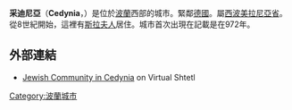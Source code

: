 {{Infobox settlement
| name = Cedynia
| imagesize = 250px
| image_shield = POL Cedynia COA 1.svg
| pushpin_map = Poland
| coordinates_region = PL
| subdivision_type = 國家
| subdivision_name = {{POL}}
| subdivision_type1 = [[波蘭行政區劃|省份]]
| subdivision_name1 = [[西波美拉尼亞省|西波美拉尼亞]]
| subdivision_type2 = [[Powiat|County]]
| subdivision_name2 = [[Gryfino_County|Gryfino]]
| subdivision_type3 = [[Gmina|Gmina]]
| subdivision_name3 = [[Gmina_Cedynia|Cedynia]]
| leader_title = Mayor
| leader_name = Adam Andrzej Zarzycki
| established_title = Established
| established_date = 9th century
| established_title3 = Town rights
| established_date3 = 1299
| area_total_km2 = 1.67
| population_as_of = 2006
| population_total = 1653
| population_density_km2 = auto
| timezone = [[Central_European_Time|CET]]
| utc_offset = +1
| timezone_DST = [[Central_European_Summer_Time|CEST]]
| utc_offset_DST = +2
| latd = 52 | latm = 53 | lats =  | latNS = N | longd = 14 | longm = 12 | longs =  | longEW = E
| postal_code_type = Postal code
| postal_code = 74-520
| area_code = +48 91
| blank_name = [[Polish_car_number_plates|Car plates]]
| blank_info = ZGR
| website = http://www.cedynia.pl }}
 
'''采迪尼亞'''（'''Cedynia'''，{{lang-de|Zehden}}）是位於[[波蘭|波蘭]]西部的城市。緊鄰[[德國|德國]]。屬[[西波美拉尼亞省|西波美拉尼亞省]]。從8世紀開始，這裡有[[斯拉夫人|斯拉夫人]]居住。城市首次出現在記載是在972年。

{{coord|52|52|N|14|12|E|region:PL_type:city|display=title}}

==外部連結==
* [http://www.sztetl.org.pl/en/city/cedynia/ Jewish Community in Cedynia] on Virtual Shtetl

{{Authority control}}
[[Category:波蘭城市|Category:波蘭城市]]